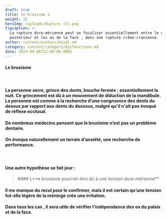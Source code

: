 ```yaml
---
draft: true
title: le bruxisme 2
weight: 15
heroImg: /uploads/Rupture (1).png
figcaption: >-
  La rupture dure-mérienne peut se focaliser essentiellement entre le crâne
  postérieur et les os de la face , donc une rupture crâno-cranienne.
author: content/authors/Kindt.md
category: content/category/Dysfonctions.md
date: 2024-04-06T22:00:00.000Z
---
```


#### Le bruxisme

####  

#### La personne serre, grince des dents,&#xA;bouche fermée ; essentiellement la nuit. Ce grincement est dû à un&#xA;mouvement de diduction de la mandibule. La personne est comme à la recherche d’une congruence des dents du dessus par rapport aux dents du dessous, malgré qu'il n'ait pas évoqué de réflexe occlusal.

#### De nombreux médecins pensent que le&#xA;bruxisme n’est pas un problème dentaire.

#### On évoque naturellement un terrain&#xA;d’anxiété, une recherche de performance.

####  

#### Une autre hypothèse se fait&#xA;jour :

<Space height={22} />

<BlockQuote>
  #### L**e bruxisme pourrait-être dû à une tension dure-mérienne**
</BlockQuote>

<Space height={15} />

#### Il me manque du recul pour le confirmer,  mais il est certain qu’une tension fut-elle légère de la méninge crée une irritation.

#### Dans tous les cas , il sera utile de vérifier l’indépendance des os du palais et de la face.
